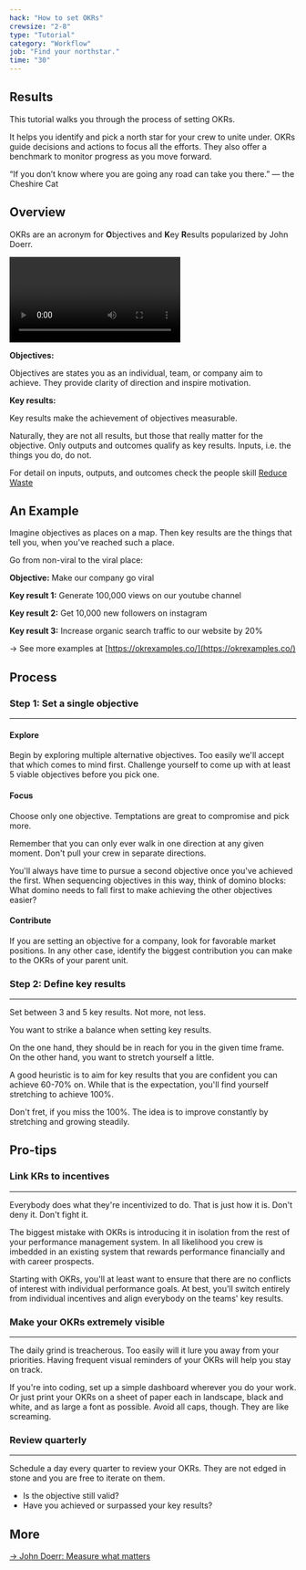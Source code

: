 ```yaml
---
hack: "How to set OKRs"
crewsize: "2-8"
type: "Tutorial"
category: "Workflow"
job: "Find your northstar."
time: "30"
---
```


## Results

This tutorial walks you through the process of setting OKRs.

It helps you identify and pick a north star for your crew to unite under.
OKRs guide decisions and actions to focus all the efforts.
They also offer a benchmark to monitor progress as you move forward.

“If you don’t know where you are going any road can take you there.”
— the Cheshire Cat

## Overview

OKRs are an acronym for **O**bjectives and **K**ey **R**esults popularized by John Doerr.

<Video
  videoSrcURL="https://embed.ted.com/talks/john_doerr_why_the_secret_to_success_is_setting_the_right_goals"
  videoTitle="John Doerr"
/>

<div className="bordered-blue">

**Objectives:**

Objectives are states you as an individual, team, or company aim to achieve.
They provide clarity of direction and inspire motivation.

**Key results:**

Key results make the achievement of objectives measurable.

Naturally, they are not all results, but those that really matter for the objective.
Only outputs and outcomes qualify as key results. Inputs, i.e. the things you do, do not.

For detail on inputs, outputs, and outcomes check the people skill [Reduce Waste](../../people-skills/reduce-waste)

</div>

## An Example

Imagine objectives as places on a map.
Then key results are the things that tell you, when you've reached such a place.

Go from non-viral to the viral place:

**Objective:** Make our company go viral

**Key result 1:** Generate 100,000 views on our youtube channel

**Key result 2:** Get 10,000 new followers on instagram

**Key result 3:** Increase organic search traffic to our website by 20%

→ See more examples at [https://okrexamples.co/](https://okrexamples.co/)

## Process

### Step 1: Set a single objective

---

#### Explore

Begin by exploring multiple alternative objectives.
Too easily we'll accept that which comes to mind first.
Challenge yourself to come up with at least 5 viable objectives before you pick one.

#### Focus

Choose only one objective.
Temptations are great to compromise and pick more.

Remember that you can only ever walk in one direction at any given moment.
Don't pull your crew in separate directions.

You'll always have time to pursue a second objective once you've achieved the first.
When sequencing objectives in this way, think of domino blocks:
What domino needs to fall first to make achieving the other objectives easier?

#### Contribute

If you are setting an objective for a company, look for favorable market positions.
In any other case, identify the biggest contribution you can make to the OKRs of your parent unit.

### Step 2: Define key results

---

Set between 3 and 5 key results.
Not more, not less.

You want to strike a balance when setting key results.

On the one hand, they should be in reach for you in the given time frame.
On the other hand, you want to stretch yourself a little.

A good heuristic is to aim for key results that you are confident you can achieve 60-70% on.
While that is the expectation, you'll find yourself stretching to achieve 100%.

Don't fret, if you miss the 100%.
The idea is to improve constantly by stretching and growing steadily.

## Pro-tips

### Link KRs to incentives

---

Everybody does what they're incentivized to do.
That is just how it is. Don't deny it. Don't fight it.

The biggest mistake with OKRs is introducing it in isolation from the rest of your performance management system.
In all likelihood you crew is imbedded in an existing system that rewards performance financially and with career prospects.

Starting with OKRs, you'll at least want to ensure that there are no conflicts of interest with individual performance goals.
At best, you'll switch entirely from individual incentives and align everybody on the teams' key results.

### Make your OKRs extremely visible

---

The daily grind is treacherous. Too easily will it lure you away from your priorities.
Having frequent visual reminders of your OKRs will help you stay on track.

If you're into coding, set up a simple dashboard wherever you do your work.
Or just print your OKRs on a sheet of paper each in landscape, black and white, and as large a font as possible.
Avoid all caps, though. They are like screaming.

### Review quarterly

---

Schedule a day every quarter to review your OKRs.
They are not edged in stone and you are free to iterate on them.

- Is the objective still valid?
- Have you achieved or surpassed your key results?

## More

[→ John Doerr: Measure what matters](https://www.amazon.de/Measure-What-Matters-Simple-Drives/dp/024134848X/)
